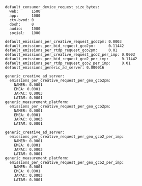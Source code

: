 ```
default_consumer_device_request_size_bytes:
  web:      1500
  app:      1000
  ctv-bvod: 0
  dooh:     0
  audio:    1000
  social:   1000

default_emissions_per_creative_request_gco2pm: 0.0003
default_emissions_per_bid_request_gco2pm:      0.11442
default_emissions_per_rtdp_request_gco2pm:     0.01
default_emissions_per_creative_request_gco2_per_imp: 0.0003
default_emissions_per_bid_request_gco2_per_imp:      0.11442
default_emissions_per_rtdp_request_gco2_per_imp:     0.01
default_emissions_generic_ad_server: 0.000016

generic_creative_ad_server:
  emissions_per_creative_request_per_geo_gco2pm:
    NAMER: 0.0001
    EMEA: 0.0001
    JAPAC: 0.0003
    LATAM: 0.0001
generic_measurement_platform:
  emissions_per_creative_request_per_geo_gco2pm:
    NAMER: 0.0001
    EMEA: 0.0001
    JAPAC: 0.0003
    LATAM: 0.0001

generic_creative_ad_server:
  emissions_per_creative_request_per_geo_gco2_per_imp:
    NAMER: 0.0001
    EMEA: 0.0001
    JAPAC: 0.0003
    LATAM: 0.0001
generic_measurement_platform:
  emissions_per_creative_request_per_geo_gco2_per_imp:
    NAMER: 0.0001
    EMEA: 0.0001
    JAPAC: 0.0003
    LATAM: 0.0001
```
